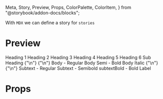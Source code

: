   Meta,
  Story,
  Preview,
  Props,
  ColorPalette,
  ColorItem,
} from "@storybook/addon-docs/blocks";

<Meta title="Text" />

With `MDX` we can define a story for `stories`

# Preview

<Preview>
  <Story
    name="Text"
    parameters={{
      design: {
        type: "figma",
        url:
          "https://www.figma.com/file/JdbljcIvyMoEVsBZgsg7bbu8/1.-Apps-Styleguide-and-Components?node-id=2451%3A0",
      },
    }}
  >
    <View
      style={{ justifyContent: "space-evenly", alignItems: "center", flex: 1 }}
    >
      <Text type="h1">Heading 1</Text>
      <Text type="h2">Heading 2</Text>
      <Text type="h3">Heading 3</Text>
      <Text type="h4">Heading 4</Text>
      <Text type="h5">Heading 5</Text>
      <Text type="h6">Heading 6</Text>
      <Text type="subHeading">Sub Heading</Text>
      <Text>{"\n"}</Text>
      <Text>{"\n"}</Text>
      <Text type="bodyRegular">Body - Regular</Text>
      <Text type="bodySemiBold">Body Semi - Bold</Text>
      <Text type="bodyItalic">Body Italic</Text>
      <Text>{"\n"}</Text>
      <Text>{"\n"}</Text>
      <Text type="subtextRegular">Subtext - Regular</Text>
      <Text type="subtextSemiBold">Subtext - Semibold</Text>
      <Text type="subtextBold">subtextBold - Bold</Text>
      <Text type="label">Label</Text>
    </View>
  </Story>
</Preview>

# Props

<Props of={Text} />
